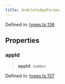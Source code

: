 ```yaml
---
title: UndeleteAppParams
---
```


Defined in: [types.ts:136](https://github.com/LIT-Protocol/Vincent/blob/59bbcc58961d006596c8c80671cc1200f69f2946/packages/libs/contracts-sdk/src/types.ts#L136)

## Properties

### appId

> **appId**: `number`

Defined in: [types.ts:137](https://github.com/LIT-Protocol/Vincent/blob/59bbcc58961d006596c8c80671cc1200f69f2946/packages/libs/contracts-sdk/src/types.ts#L137)
